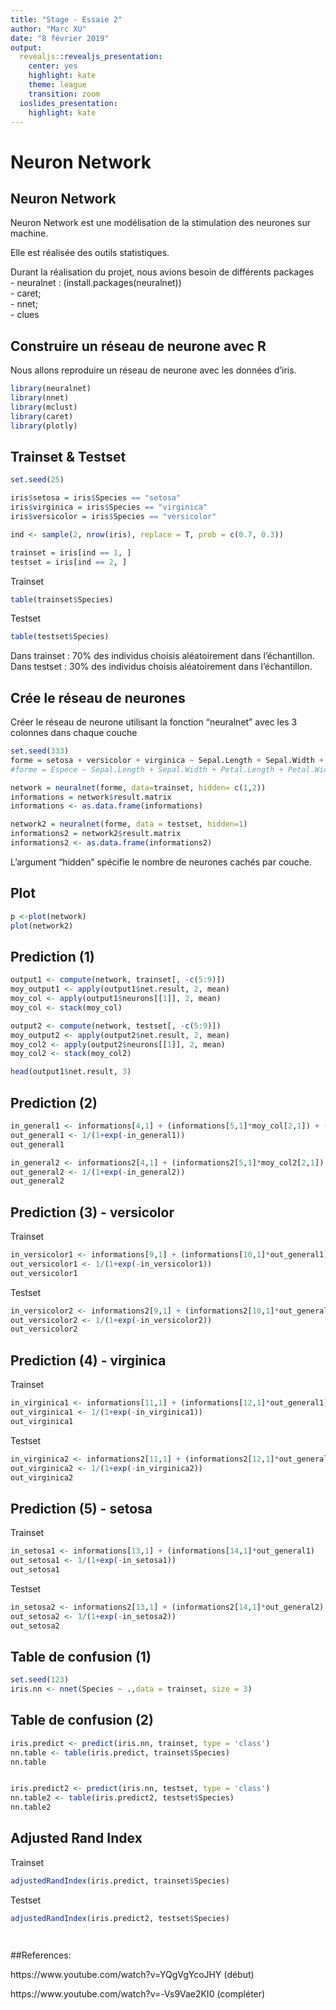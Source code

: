 ```yaml
---
title: "Stage - Essaie 2"
author: "Marc XU"
date: "8 février 2019"
output:
  revealjs::revealjs_presentation:
    center: yes
    highlight: kate
    theme: league
    transition: zoom
  ioslides_presentation:
    highlight: kate
---
```

# Neuron Network {data-background="neurone.jpg"}

## Neuron Network 
Neuron Network est une modélisation de la stimulation des neurones sur machine.

Elle est réalisée des outils statistiques.

Durant la réalisation du projet, nous avions besoin de différents packages  
  - neuralnet :  (install.packages(neuralnet))  
  - caret;  
  - nnet;  
  - clues

## Construire un réseau de neurone avec R

Nous allons reproduire un réseau de neurone avec les données d'iris. 

```r
library(neuralnet)
library(nnet)
library(mclust)
library(caret)
library(plotly)
```

## Trainset & Testset

```r
set.seed(25)

iris$setosa = iris$Species == "setosa"
iris$virginica = iris$Species == "virginica"
iris$versicolor = iris$Species == "versicolor"

ind <- sample(2, nrow(iris), replace = T, prob = c(0.7, 0.3))

trainset = iris[ind == 1, ]
testset = iris[ind == 2, ]
```
Trainset
```r
table(trainset$Species)
```
Testset
```r
table(testset$Species)
```

Dans trainset : 70% des individus choisis aléatoirement dans l'échantillon.  
Dans testset : 30% des individus choisis aléatoirement dans l'échantillon. 

## Crée le réseau de neurones

Créer le réseau de neurone utilisant la fonction "neuralnet" avec les 3 colonnes dans chaque couche
```r
set.seed(333)
forme = setosa + versicolor + virginica ~ Sepal.Length + Sepal.Width + Petal.Length + Petal.Width
#forme = Espece ~ Sepal.Length + Sepal.Width + Petal.Length + Petal.Width

network = neuralnet(forme, data=trainset, hidden= c(1,2))
informations = network$result.matrix
informations <- as.data.frame(informations)

network2 = neuralnet(forme, data = testset, hidden=1)
informations2 = network2$result.matrix
informations2 <- as.data.frame(informations2)
```

L'argument "hidden" spécifie le nombre de neurones cachés par couche.

## Plot
```r
p <-plot(network)
plot(network2)
```

## Prediction (1)

```r
output1 <- compute(network, trainset[, -c(5:9)])
moy_output1 <- apply(output1$net.result, 2, mean)
moy_col <- apply(output1$neurons[[1]], 2, mean)
moy_col <- stack(moy_col)

output2 <- compute(network, testset[, -c(5:9)])
moy_output2 <- apply(output2$net.result, 2, mean)
moy_col2 <- apply(output2$neurons[[1]], 2, mean)
moy_col2 <- stack(moy_col2)

head(output1$net.result, 3)
```

## Prediction (2)
```r
in_general1 <- informations[4,1] + (informations[5,1]*moy_col[2,1]) + (informations[6,1]*moy_col[3,1]) + (informations[7,1]*moy_col[4,1]) + (informations[8,1]*moy_col[5,1])
out_general1 <- 1/(1+exp(-in_general1))
out_general1

in_general2 <- informations2[4,1] + (informations2[5,1]*moy_col2[2,1]) + (informations2[6,1]*moy_col2[3,1]) + (informations2[7,1]*moy_col2[4,1]) + (informations2[8,1]*moy_col2[5,1])
out_general2 <- 1/(1+exp(-in_general2))
out_general2
```


## Prediction (3) - versicolor
Trainset
```r
in_versicolor1 <- informations[9,1] + (informations[10,1]*out_general1)
out_versicolor1 <- 1/(1+exp(-in_versicolor1))
out_versicolor1
```
Testset
```r
in_versicolor2 <- informations2[9,1] + (informations2[10,1]*out_general2)
out_versicolor2 <- 1/(1+exp(-in_versicolor2))
out_versicolor2
```


## Prediction (4) - virginica
Trainset
```r
in_virginica1 <- informations[11,1] + (informations[12,1]*out_general1) 
out_virginica1 <- 1/(1+exp(-in_virginica1))
out_virginica1
```
Testset
```r
in_virginica2 <- informations2[11,1] + (informations2[12,1]*out_general2) 
out_virginica2 <- 1/(1+exp(-in_virginica2))
out_virginica2
```


## Prediction (5) - setosa
Trainset
```r
in_setosa1 <- informations[13,1] + (informations[14,1]*out_general1)
out_setosa1 <- 1/(1+exp(-in_setosa1))
out_setosa1
```
Testset
```r
in_setosa2 <- informations2[13,1] + (informations2[14,1]*out_general2)
out_setosa2 <- 1/(1+exp(-in_setosa2))
out_setosa2
```


## Table de confusion (1)

```r
set.seed(123)
iris.nn <- nnet(Species ~ .,data = trainset, size = 3)
```

## Table de confusion (2)
```r
iris.predict <- predict(iris.nn, trainset, type = 'class')
nn.table <- table(iris.predict, trainset$Species)
nn.table


iris.predict2 <- predict(iris.nn, testset, type = 'class')
nn.table2 <- table(iris.predict2, testset$Species)
nn.table2
```

## Adjusted Rand Index

Trainset
```r
adjustedRandIndex(iris.predict, trainset$Species)
```
Testset
```r
adjustedRandIndex(iris.predict2, testset$Species)
```


```r

```

```r

```

##References:

https://www.youtube.com/watch?v=YQgVgYcoJHY (début)

https://www.youtube.com/watch?v=-Vs9Vae2KI0 (compléter)
